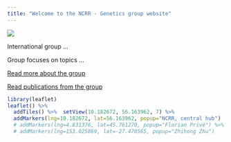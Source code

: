 ```yaml
---
title: "Welcome to the NCRR - Genetics group website"
---
```


![](C:/Users/au576454/Documents/ncrr-genetics\picsandembeds/grp.png)

International group ... 

Group focuses on topics ...  

[Read more about the group](who.html)  

[Read publications from the group](publications.html)

```r
library(leaflet)
leaflet() %>%
  addTiles() %>%  setView(10.182672, 56.163962, 7) %>% 
  addMarkers(lng=10.182672, lat=56.163962, popup="NCRR, central hub")
  # addMarkers(lng=4.831376, lat=45.761270, popup="Florian Privé") %>%
  # addMarkers(lng=153.025869, lat=-27.470565, popup="Zhihong Zhu")
```
